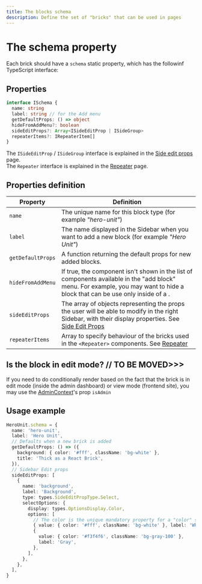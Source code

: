 ```yaml
---
title: The blocks schema
description: Define the set of "bricks" that can be used in pages
---
```


# The schema property

Each brick should have a `schema` static property, which has the followinf TypeScript interface:

## Properties

```ts
interface ISchema {
  name: string
  label: string // for the Add menu
  getDefaultProps: () => object
  hideFromAddMenu?: boolean
  sideEditProps?: Array<ISideEditProp | ISideGroup>
  repeaterItems?: IRepeaterItem[]
}
```

The `ISideEditProp` / `ISideGroup` interface is explained in the [Side edit props](side-edit-props) page.  
The `Repeater` interface is explained in the [Repeater](repeater) page.

## Properties definition

| Property          | Definition                                                                                                                                                                                           |
| ----------------- | ---------------------------------------------------------------------------------------------------------------------------------------------------------------------------------------------------- |
| `name`            | The unique name for this block type (for example _"hero-unit"_)                                                                                                                                      |
| `label`           | The name displayed in the Sidebar when you want to add a new block (for example _"Hero Unit"_)                                                                                                       |
| `getDefaultProps` | A function returning the default props for new added blocks.                                                                                                                                         |
| `hideFromAddMenu` | If true, the component isn't shown in the list of components available in the "add block" menu. For example, you may want to hide a block that can be use only inside of a [<Repeater />](repeater). |
| `sideEditProps`   | The array of objects representing the props the user will be able to modify in the right Sidebar, with their display properties. See [Side Edit Props](side-edit-props)                              |
| `repeaterItems`   | Array to specify behaviour of the bricks used in the `<Repeater>` components. See [Repeater](repeater)                                                                                               |

## Is the block in edit mode? // TO BE MOVED>>>

If you need to do conditionally render based on the fact that the brick is in edit mode (inside the admin dashboard) or view mode (frontend site), you may use the [AdminContext](/docs-api/admin-context)'s prop `isAdmin`

## Usage example

```ts
HeroUnit.schema = {
  name: 'hero-unit',
  label: 'Hero Unit',
  // Defaults when a new brick is added
  getDefaultProps: () => ({
    background: { color: '#fff', className: 'bg-white' },
    title: 'Thick as a React Brick',
  }),
  // Sidebar Edit props
  sideEditProps: [
    {
      name: 'background',
      label: 'Background',
      type: types.SideEditPropType.Select,
      selectOptions: {
        display: types.OptionsDisplay.Color,
        options: [
          // The color is the unique mandatory property for a "color" select
          { value: { color: '#fff', className: 'bg-white' }, label: 'White' },
          {
            value: { color: '#f3f4f6', className: 'bg-gray-100' },
            label: 'Gray',
          },
        ],
      },
    },
  ],
}
```
